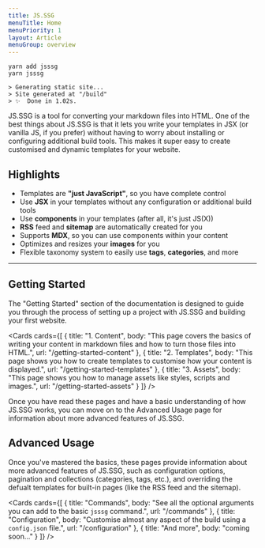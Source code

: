 ```yaml
---
title: JS.SSG
menuTitle: Home
menuPriority: 1
layout: Article
menuGroup: overview
---
```


<Meta site={site} />

<HeroText text="Quickly and easily turn your markdown content into a fast and customizable website." />

```
yarn add jsssg
yarn jsssg

> Generating static site...
> Site generated at "/build"
> ✨  Done in 1.02s.
```

JS.SSG is a tool for converting your markdown files into HTML. One of the best things about JS.SSG is that it lets you write your templates in JSX (or vanilla JS, if you prefer) without having to worry about installing or configuring additional build tools. This makes it super easy to create customised and dynamic templates for your website.

## Highlights

-   Templates are **"just JavaScript"**, so you have complete control
-   Use **JSX** in your templates without any configuration or additional build tools
-   Use **components** in your templates (after all, it's just JS(X))
-   **RSS** feed and **sitemap** are automatically created for you
-   Supports **MDX**, so you can use components within your content
-   Optimizes and resizes your **images** for you
-   Flexible taxonomy system to easily use **tags**, **categories**, and more

---

## Getting Started

The "Getting Started" section of the documentation is designed to guide you through the process of setting up a project with JS.SSG and building your first website.

<Cards
    cards={[
        {
            title: "1. Content",
            body: "This page covers the basics of writing your content in markdown files and how to turn those files into HTML.",
            url: "/getting-started-content"
        },
        {
            title: "2. Templates",
            body: "This page shows you how to create templates to customise how your content is displayed.",
            url: "/getting-started-templates"
        },
        {
            title: "3. Assets",
            body: "This page shows you how to manage assets like styles, scripts and images.",
            url: "/getting-started-assets"
        }
    ]}
/>

Once you have read these pages and have a basic understanding of how JS.SSG works, you can move on to the Advanced Usage page for information about more advanced features of JS.SSG.

## Advanced Usage

Once you've mastered the basics, these pages provide information about more advanced features of JS.SSG, such as configuration options, pagination and collections (categories, tags, etc.), and overriding the defualt templates for built-in pages (like the RSS feed and the sitemap).

<Cards
    cards={[
        {
            title: "Commands",
            body: "See all the optional arguments you can add to the basic `jsssg` command.",
            url: "/commands"
        },
        {
            title: "Configuration",
            body: "Customise almost any aspect of the build using a `config.json` file.",
            url: "/configuration"
        },
        {
            title: "And more",
            body: "coming soon..."
        }
    ]}
/>
